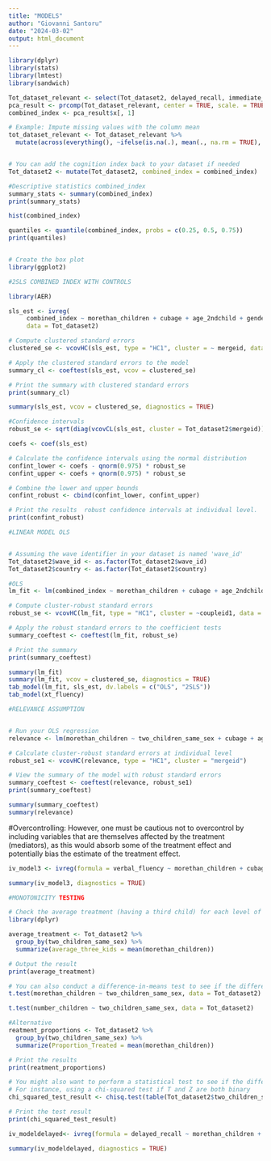 ```yaml
---
title: "MODELS"
author: "Giovanni Santoru"
date: "2024-03-02"
output: html_document
---
```



```r
library(dplyr)
library(stats)
library(lmtest)
library(sandwich)

Tot_dataset_relevant <- select(Tot_dataset2, delayed_recall, immediate_recall, verbal_fluency)
pca_result <- prcomp(Tot_dataset_relevant, center = TRUE, scale. = TRUE)
combined_index <- pca_result$x[, 1]

# Example: Impute missing values with the column mean
tot_dataset_relevant <- Tot_dataset_relevant %>%
  mutate(across(everything(), ~ifelse(is.na(.), mean(., na.rm = TRUE), .)))


# You can add the cognition index back to your dataset if needed
Tot_dataset2 <- mutate(Tot_dataset2, combined_index = combined_index)

#Descriptive statistics combined_index
summary_stats <- summary(combined_index)
print(summary_stats)

hist(combined_index)

quantiles <- quantile(combined_index, probs = c(0.25, 0.5, 0.75))
print(quantiles)


# Create the box plot
library(ggplot2)

```


```r
#2SLS COMBINED INDEX WITH CONTROLS

library(AER)

sls_est <- ivreg(
     combined_index ~ morethan_children + cubage + age_2ndchild + gender + Born_abroad + educ + factor(wave_id)*factor(country) | two_children_same_sex + cubage + age_2ndchild + gender + Born_abroad + educ + factor(wave_id)*factor(country),
     data = Tot_dataset2)

# Compute clustered standard errors
clustered_se <- vcovHC(sls_est, type = "HC1", cluster = ~ mergeid, data = Tot_dataset2)

# Apply the clustered standard errors to the model
summary_cl <- coeftest(sls_est, vcov = clustered_se)

# Print the summary with clustered standard errors
print(summary_cl)

summary(sls_est, vcov = clustered_se, diagnostics = TRUE)

#Confidence intervals
robust_se <- sqrt(diag(vcovCL(sls_est, cluster = Tot_dataset2$mergeid)))

coefs <- coef(sls_est)

# Calculate the confidence intervals using the normal distribution
confint_lower <- coefs - qnorm(0.975) * robust_se
confint_upper <- coefs + qnorm(0.975) * robust_se

# Combine the lower and upper bounds
confint_robust <- cbind(confint_lower, confint_upper)

# Print the results  robust confidence intervals at individual level.
print(confint_robust)
```


```r
#LINEAR MODEL OLS


# Assuming the wave identifier in your dataset is named 'wave_id'
Tot_dataset2$wave_id <- as.factor(Tot_dataset2$wave_id)
Tot_dataset2$country <- as.factor(Tot_dataset2$country)

#OLS 
lm_fit <- lm(combined_index ~ morethan_children + cubage + age_2ndchild + Born_abroad + gender + educ + factor(wave_id)*factor(country), data = Tot_dataset2)

# Compute cluster-robust standard errors
robust_se <- vcovHC(lm_fit, type = "HC1", cluster = ~coupleid1, data = Tot_dataset2)

# Apply the robust standard errors to the coefficient tests
summary_coeftest <- coeftest(lm_fit, robust_se)

# Print the summary
print(summary_coeftest)

summary(lm_fit)
summary(lm_fit, vcov = clustered_se, diagnostics = TRUE)
tab_model(lm_fit, sls_est, dv.labels = c("OLS", "2SLS"))
tab_model(xt_fluency)
```


```r
#RELEVANCE ASSUMPTION


# Run your OLS regression
relevance <- lm(morethan_children ~ two_children_same_sex + cubage + age_2ndchild + Born_abroad + gender + educ_level + factor(wave_id)*factor(country), data = Tot_dataset2)

# Calculate cluster-robust standard errors at individual level
robust_se1 <- vcovHC(relevance, type = "HC1", cluster = "mergeid")

# View the summary of the model with robust standard errors
summary_coeftest <- coeftest(relevance, robust_se1)
print(summary_coeftest)

summary(summary_coeftest)
summary(relevance)

```


#Overcontrolling: However, one must be cautious not to overcontrol by including variables that are themselves affected by the treatment (mediators), as this would absorb some of the treatment effect and potentially bias the estimate of the treatment effect.

```r
iv_model3 <- ivreg(formula = verbal_fluency ~ morethan_children + cubage + age_2ndchild + Born_abroad + gender + educ_level + factor(wave_id)*factor(country) | two_children_same_sex + cubage + age_2ndchild + gender + Born_abroad + educ_level + factor(wave_id)*factor(country), data = Tot_dataset2)

summary(iv_model3, diagnostics = TRUE)


```
```r
#MONOTONICITY TESTING

# Check the average treatment (having a third child) for each level of the instrument (sex composition of the first two children)
library(dplyr)

average_treatment <- Tot_dataset2 %>%
  group_by(two_children_same_sex) %>%
  summarize(average_three_kids = mean(morethan_children))

# Output the result
print(average_treatment)

# You can also conduct a difference-in-means test to see if the difference is statistically significant
t.test(morethan_children ~ two_children_same_sex, data = Tot_dataset2)

t.test(number_children ~ two_children_same_sex, data = Tot_dataset2)

#Alternative 
reatment_proportions <- Tot_dataset2 %>%
  group_by(two_children_same_sex) %>%
  summarize(Proportion_Treated = mean(morethan_children))

# Print the results
print(reatment_proportions)

# You might also want to perform a statistical test to see if the difference is significant
# For instance, using a chi-squared test if T and Z are both binary
chi_squared_test_result <- chisq.test(table(Tot_dataset2$two_children_same_sex, Tot_dataset2$morethan_children))

# Print the test result
print(chi_squared_test_result)
```

```r
iv_modeldelayed<- ivreg(formula = delayed_recall ~ morethan_children + cubage + age_2ndchild + Born_abroad + gender + educ_level + factor(wave_id)*factor(country) | two_children_same_sex + cubage + age_2ndchild + gender + Born_abroad + educ_level + factor(wave_id)*factor(country), data = Tot_dataset2)

summary(iv_modeldelayed, diagnostics = TRUE)
```

